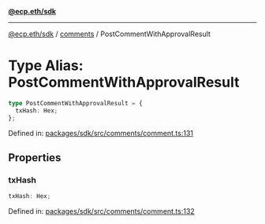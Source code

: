 [**@ecp.eth/sdk**](../../index.mdx)

***

[@ecp.eth/sdk](/sdk-reference/index.mdx) / [comments](/sdk-reference/comments/index.mdx) / PostCommentWithApprovalResult

# Type Alias: PostCommentWithApprovalResult

```ts
type PostCommentWithApprovalResult = {
  txHash: Hex;
};
```

Defined in: [packages/sdk/src/comments/comment.ts:131](https://github.com/ecp-eth/comments-monorepo/blob/main/packages/sdk/src/comments/comment.ts#L131)

## Properties

### txHash

```ts
txHash: Hex;
```

Defined in: [packages/sdk/src/comments/comment.ts:132](https://github.com/ecp-eth/comments-monorepo/blob/main/packages/sdk/src/comments/comment.ts#L132)
